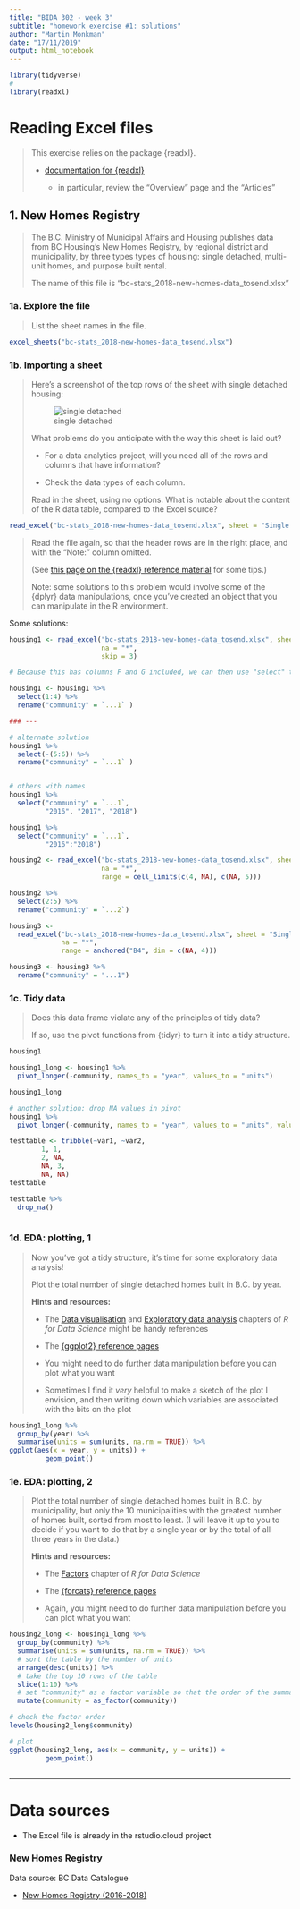 ```yaml
---
title: "BIDA 302 - week 3"
subtitle: "homework exercise #1: solutions"
author: "Martin Monkman"
date: "17/11/2019"
output: html_notebook
---
```


```r

library(tidyverse)
#
library(readxl)

```

# Reading Excel files

> This exercise relies on the package {readxl}. 
> 
> * [documentation for {readxl}](https://readxl.tidyverse.org/)
> 
>   - in particular, review the "Overview" page and the "Articles"
>   


## 1. New Homes Registry

> The B.C. Ministry of Municipal Affairs and Housing publishes data from BC Housing's New Homes Registry, by regional district and municipality, by three types types of housing: single detached, multi-unit homes, and purpose built rental.
>
> The name of this file is "bc-stats_2018-new-homes-data_tosend.xlsx"


### 1a. Explore the file

> List the sheet names in the file. 

```r

excel_sheets("bc-stats_2018-new-homes-data_tosend.xlsx")

```


### 1b. Importing a sheet
 
> Here's a screenshot of the top rows of the sheet with single detached housing:
> 
> ![single detached](newhomes_single_excel.JPG)
> 
> What problems do you anticipate with the way this sheet is laid out? 
> 
> * For a data analytics project, will you need all of the rows and columns that have information?
> 
> * Check the data types of each column.
> 
> Read in the sheet, using no options. What is notable about the content of the R data table, compared to the Excel source?


```r

read_excel("bc-stats_2018-new-homes-data_tosend.xlsx", sheet = "Single Detached")

```

> Read the file again, so that the header rows are in the right place, and with the "Note:" column omitted.
> 
> (See [this page on the {readxl} reference material](https://readxl.tidyverse.org/reference/cell-specification.html) for some tips.)
> 
> Note: some solutions to this problem would involve some of the {dplyr} data manipulations, once you've created an object that you can manipulate in the R environment.


Some solutions:

```r

housing1 <- read_excel("bc-stats_2018-new-homes-data_tosend.xlsx", sheet = "Single Detached", 
                       na = "*",
                       skip = 3)

# Because this has columns F and G included, we can then use "select" to pick the ones we want

housing1 <- housing1 %>% 
  select(1:4) %>% 
  rename("community" = `...1` )

### ---

# alternate solution
housing1 %>% 
  select(-(5:6)) %>% 
  rename("community" = `...1` )


# others with names
housing1 %>% 
  select("community" = `...1`,
         "2016", "2017", "2018")

housing1 %>% 
  select("community" = `...1`,
         "2016":"2018")

```



```r

housing2 <- read_excel("bc-stats_2018-new-homes-data_tosend.xlsx", sheet = "Single Detached", 
                       na = "*",
                       range = cell_limits(c(4, NA), c(NA, 5)))

housing2 %>% 
  select(2:5) %>%
  rename("community" = `...2`)

```



```r

housing3 <- 
  read_excel("bc-stats_2018-new-homes-data_tosend.xlsx", sheet = "Single Detached",
             na = "*",
             range = anchored("B4", dim = c(NA, 4)))

housing3 <- housing3 %>%
  rename("community" = "...1")

```



### 1c. Tidy data

> Does this data frame violate any of the principles of tidy data?
> 
> If so, use the pivot functions from {tidyr} to turn it into a tidy structure.

```r

housing1

housing1_long <- housing1 %>%
  pivot_longer(-community, names_to = "year", values_to = "units")

housing1_long

# another solution: drop NA values in pivot
housing1 %>%
  pivot_longer(-community, names_to = "year", values_to = "units", values_drop_na = TRUE)
```


```r


testtable <- tribble(~var1, ~var2,
        1, 1,
        2, NA,
        NA, 3,
        NA, NA)
testtable

testtable %>% 
  drop_na()



```

### 1d. EDA: plotting, 1

> Now you've got a tidy structure, it's time for some exploratory data analysis!
> 
> Plot the total number of single detached homes built in B.C. by year.
> 
> **Hints and resources:**
> 
> * The [Data visualisation](https://r4ds.had.co.nz/data-visualisation.html) and [Exploratory data analysis](https://r4ds.had.co.nz/exploratory-data-analysis.html) chapters of _R for Data Science_ might be handy references
> 
> * The [{ggplot2} reference pages](https://ggplot2.tidyverse.org/)
> 
> * You might need to do further data manipulation before you can plot what you want
> 
> * Sometimes I find it _very_ helpful to make a sketch of the plot I envision, and then writing down which variables are associated with the bits on the plot

```r
housing1_long %>%
  group_by(year) %>%
  summarise(units = sum(units, na.rm = TRUE)) %>% 
ggplot(aes(x = year, y = units)) +
         geom_point()
```



### 1e. EDA: plotting, 2

> Plot the total number of single detached homes built in B.C. by municipality, but only the 10 municipalities with the greatest number of homes built, sorted from most to least. (I will leave it up to you to decide if you want to do that by a single year or by the total of all three years in the data.)
> 
> **Hints and resources:**
> 
> * The [Factors](https://r4ds.had.co.nz/factors.html) chapter of _R for Data Science_ 
> 
> * The [{forcats} reference pages](https://forcats.tidyverse.org/)
> 
> * Again, you might need to do further data manipulation before you can plot what you want



```r

housing2_long <- housing1_long %>%
  group_by(community) %>%
  summarise(units = sum(units, na.rm = TRUE)) %>%
  # sort the table by the number of units
  arrange(desc(units)) %>%
  # take the top 10 rows of the table
  slice(1:10) %>% 
  # set "community" as a factor variable so that the order of the summary table becomes the order for the plot
  mutate(community = as_factor(community)) 

# check the factor order
levels(housing2_long$community)

# plot
ggplot(housing2_long, aes(x = community, y = units)) +
         geom_point()



```



---


# Data sources

* The Excel file is already in the rstudio.cloud project

### New Homes Registry

Data source: BC Data Catalogue

* [New Homes Registry (2016-2018)](https://catalogue.data.gov.bc.ca/dataset/new-homes-registry-2016-2018-)


